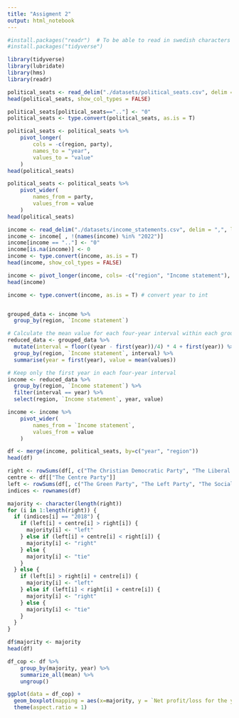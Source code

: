 ```yaml
---
title: "Assigment 2"
output: html_notebook
---
```


```r
#install.packages("readr")  # To be able to read in swedish characters with read_delim
#install.packages("tidyverse")
```
```r
library(tidyverse)
library(lubridate)
library(hms)
library(readr)
```

```r
political_seats <- read_delim("./datasets/political_seats.csv", delim = ",", locale = locale(encoding = "ISO-8859-1"), skip = 2)
head(political_seats, show_col_types = FALSE)
```
```r
political_seats[political_seats==".."] <- "0"
political_seats <- type.convert(political_seats, as.is = T)

political_seats <- political_seats %>%
    pivot_longer(
        cols = -c(region, party),
        names_to = "year",
        values_to = "value"
    )
head(political_seats)
```
```r
political_seats <- political_seats %>% 
    pivot_wider(
        names_from = party,
        values_from = value
    )
head(political_seats)
```



```r
income <- read_delim("./datasets/income_statements.csv", delim = ",", locale = locale(encoding = "ISO-8859-1"), skip = 2)
income <- income[ , !(names(income) %in% "2022")]
income[income == ".."] <- "0"
income[is.na(income)] <- 0
income <- type.convert(income, as.is = T)
head(income, show_col_types = FALSE)
```

```r
income <- pivot_longer(income, cols= -c("region", "Income statement"), names_to ="year", values_to="values")
head(income)
```

```r
income <- type.convert(income, as.is = T) # convert year to int


grouped_data <- income %>%
  group_by(region, `Income statement`)

# Calculate the mean value for each four-year interval within each group
reduced_data <- grouped_data %>%
  mutate(interval = floor((year - first(year))/4) * 4 + first(year)) %>%
  group_by(region, `Income statement`, interval) %>%
  summarise(year = first(year), value = mean(values))

# Keep only the first year in each four-year interval
income <- reduced_data %>%
  group_by(region, `Income statement`) %>%
  filter(interval == year) %>%
  select(region, `Income statement`, year, value)
```
```r
income <- income %>% 
    pivot_wider(
        names_from = `Income statement`,
        values_from = value
    )
```

```r
df <- merge(income, political_seats, by=c("year", "region"))
head(df)
```

```r
right <- rowSums(df[, c("The Christian Democratic Party", "The Liberal Party", "The Moderate Party")])
centre <- df[["The Centre Party"]]
left <- rowSums(df[, c("The Green Party", "The Left Party", "The Social Democratic Party")])
indices <- rownames(df)
```
```r
majority <- character(length(right))
for (i in 1:length(right)) {
  if (indices[i] == "2018") {
    if (left[i] + centre[i] > right[i]) {
      majority[i] <- "left"
    } else if (left[i] + centre[i] < right[i]) {
      majority[i] <- "right"
    } else {
      majority[i] <- "tie"
    }
  } else {
    if (left[i] > right[i] + centre[i]) {
      majority[i] <- "left"
    } else if (left[i] < right[i] + centre[i]) {
      majority[i] <- "right"
    } else {
      majority[i] <- "tie"
    }
  }
}
```
```r
df$majority <- majority
head(df)
```
```r
df_cop <- df %>%
    group_by(majority, year) %>%
    summarize_all(mean) %>%
    ungroup()
```


```r
ggplot(data = df_cop) +
  geom_boxplot(mapping = aes(x=majority, y = `Net profit/loss for the year`, color=majority)) + 
  theme(aspect.ratio = 1)
```
























